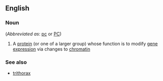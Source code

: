 ==English==

===Noun===
{{wikipedia|Polycomb-group proteins}}
{{en-noun|-}} (''Abbreviated as'': [[pc]] or [[PC]])

# {{context|biochemistry|lang=en}} A [[protein]] (or one of a larger group) whose function is to modify [[gene]] [[expression]] via changes to [[chromatin]]

===See also===
* [[trithorax]]
